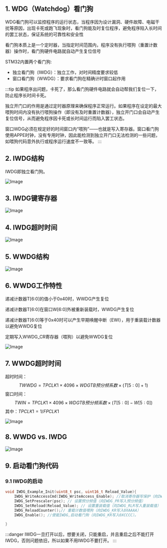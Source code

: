 

<WordCount>

## 1. WDG（Watchdog）看门狗

WDG看门狗可以监控程序的运行状态，当程序因为设计漏洞、硬件故障、电磁干扰等原因，出现卡死或跑飞现象时，看门狗能及时复位程序，避免程序陷入长时间的罢工状态，保证系统的可靠性和安全性

看门狗本质上是一个定时器，当指定时间范围内，程序没有执行喂狗（重置计数器）操作时，看门狗硬件电路就自动产生复位信号

STM32内置两个看门狗:

- 独立看门狗（IWDG）：独立工作，对时间精度要求较低
- 窗口看门狗（WWDG）：要求看门狗在精确计时窗口起作用

:::tip
如果程序出问题，卡死了，那么看门狗硬件电路就会自动帮我们复位一下，防止程序长时间卡死。

独立开门口的作用是通过定时器原理来确保程序正常运行。如果程序在设定的最大喂狗时间内没有执行喂狗操作（即没有及时重置计数器），独立开门口会自动产生复位信号，从而避免程序因卡死或长时间运行而陷入罢工状态。

窗口WDG必须在规定好的时间窗口内“喂狗”——也就是写入寄存器。窗口看门狗使用APPE时钟，没有专用时钟，因此能检测到独立开门口无法检测的一些问题，如喂狗代码意外执行或程序运行速度不一致等。
:::

## 2. IWDG结构

IWDG即独立看门狗。

![Image](https://github.com/user-attachments/assets/da5a610e-be7f-4b43-9c9a-3c3dac14f93f)


## 3. IWDG键寄存器


![Image](https://github.com/user-attachments/assets/6e36e12f-e8b6-44f1-a492-59bc9a0b0e09)

## 4. IWDG超时时间

![Image](https://github.com/user-attachments/assets/cbdb2c7a-90b7-418a-9518-b9bc3057d00c)

## 5. WWDG结构

![Image](https://github.com/user-attachments/assets/03451e63-3fb6-4949-9669-c66525120836)

## 6. WWDG工作特性

递减计数器T\[6:0\]的值小于0x40时，WWDG产生复位

递减计数器T\[6:0\]在窗口W\[6:0\]外被重新装载时，WWDG产生复位

递减计数器T\[6:0\]等于0x40时可以产生早期唤醒中断（EWI），用于重装载计数器以避免WWDG复位

定期写入WWDG_CR寄存器（喂狗）以避免WWDG复位


![Image](https://github.com/user-attachments/assets/8900a00c-3c20-4c97-90ff-1152b46fad5e)

## 7. WWDG超时时间

超时时间：
$$
TWWDG = TPCLK1 × 4096 × WDGTB预分频系数 × (T[5:0] + 1)
$$
窗口时间：
$$
	TWIN = TPCLK1 × 4096 × WDGTB预分频系数 × (T[5:0] - W[5:0])
$$
其中：$TPCLK1 = 1 / FPCLK1$


![Image](https://github.com/user-attachments/assets/3a017871-7cfa-4b83-80b0-0859a79aaf32)

## 8. WWDG vs. IWDG

![Image](https://github.com/user-attachments/assets/a80c3b0a-e02a-4325-83ed-f44b7ece242d)
 
## 9. 启动看门狗代码

### 9.1 IWDG的启动

```C
void IWDG_Example_Init(uint8_t psc, uint16_t Reload_Value){
	IWDG_WriteAccessCmd(IWDG_WriteAccess_Enable); //取消寄存器写保护（向IWDG_KR写入0X5555）
	IWDG_SetPrescaler(psc); // 设置预分频值（向IWDG_PR写入预分频值）
	IWDG_SetReload(Reload_Value); // 设置重装载值（向IWDG_RLR写入重装载值）
	IWDG_ReloadCounter();// 重载计数值喂狗（向IWDG_KR写入0XAAAA）
	IWDG_Enable(); //使能IWDG,启动看门狗（向IWDG_KR写入0XCCCC）。
	
}
```
:::danger
IWDG一旦打开以后，想要关闭，只能重启，并且重启之后不能打开IWDG，否则问题依旧，所以如果不用IWDG不要打开。
:::



</WordCount>
